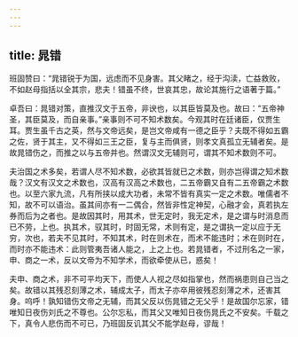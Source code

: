 ```yaml
---
---
---
```

title: 晁错
---

班固赞曰：“晁错锐于为国，远虑而不见身害。其父睹之，经于沟渎，亡益救败，不如赵母指括以全其宗，悲夫！错虽不终，世哀其忠，故论其施行之语著于篇。”

卓吾曰：晁错对策，直推汉文于五帝，非谀也，以其臣皆莫及也。故曰：“五帝神圣，其臣莫及，而自亲事。”亲事则不可不知术数矣。今观其时在廷诸臣，仅贾生耳。贾生虽千古之英，然与文帝远矣，是岂文帝咸有一德之臣乎？夫既不得如五霸之佐，贤于其主，又不得如三王之臣，复与主而俱贤，则孝文真孤立无辅者矣。是故晁错伤之，而推之以与五帝并也。然谓汉文无辅则可，谓其不知术数则不可。

夫治国之术多矣，若谓人尽不知术数，必欲其皆就已之术数，则亦岂得谓之知术数哉？汉文有汉文之术数也，汉高有汉高之术数也，二五帝霸又自有二五帝霸之术数也。以至六家九流，凡有所挟以成大功者，未常不皆有真实一定之术数。唯儒者不知，故不可以语治。虽其间亦有一二偶合，然皆非性定神契，心融才会，真若执左券而后为之者也。是故因其时，用其术，世无定时，我无定术，是之谓与时消息而已不劳，上也。执其术，驭其时，时固无常，术则有定，是之谓执一定以应于无穷，次也，若夫不见其时，不知其术，时在则术在，而术不能违时；术在则时在，而时亦不能违术：此则管夷吾诸人能之，上之上也。若晁错者，不过刑名之一家，申、商之一术，反以文帝为不知学术，而欲牵使从已，惑矣！

夫申、商之术，非不可平均天下，而使人人视之尽如指掌也，然而祸患则自己当之矣。故错以其残忍刻薄之术，辅成太子，而太子亦卒用彼残忍刻薄之术，还害其身。呜呼！孰知错伤文帝之无辅，而其父反以伤晁错之无父乎！是故国尔忘家，错唯知日夜伤刘氏之不尊也。公尔忘私，而其父又唯知日夜伤晁氏之不安矣。千载之下，真令人悲伤而不可已，乃班固反讥其父不能学赵母，谬哉！